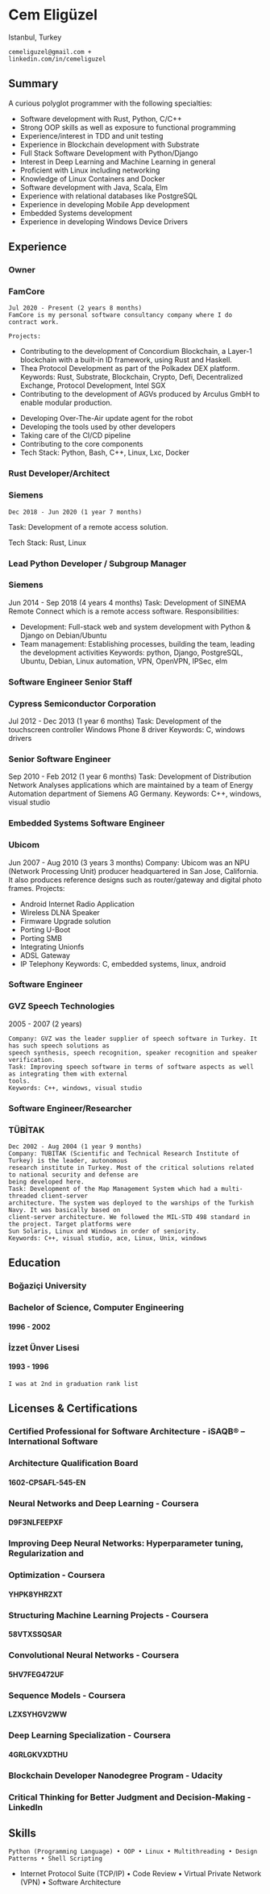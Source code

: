 # Cem Eligüzel

Istanbul, Turkey

```
cemeliguzel@gmail.com +
linkedin.com/in/cemeliguzel
```
## Summary

A curious polyglot programmer with the following specialties:

- Software development with Rust, Python, C/C++
- Strong OOP skills as well as exposure to functional programming
- Experience/interest in TDD and unit testing
- Experience in Blockchain development with Substrate
- Full Stack Software Development with Python/Django
- Interest in Deep Learning and Machine Learning in general
- Proficient with Linux including networking
- Knowledge of Linux Containers and Docker
- Software development with Java, Scala, Elm
- Experience with relational databases like PostgreSQL
- Experience in developing Mobile App development
- Embedded Systems development
- Experience in developing Windows Device Drivers

## Experience

### Owner

### FamCore

```
Jul 2020 - Present (2 years 8 months)
FamCore is my personal software consultancy company where I do contract work.
```
```
Projects:
```
- Contributing to the development of Concordium Blockchain, a Layer-1 blockchain with a built-in ID
framework, using Rust and Haskell.
- Thea Protocol Development as part of the Polkadex DEX platform. Keywords: Rust, Substrate,
Blockchain, Crypto, Defi, Decentralized Exchange, Protocol Development, Intel SGX
- Contributing to the development of AGVs produced by Arculus GmbH to enable modular production.
* Developing Over-The-Air update agent for the robot
* Developing the tools used by other developers
* Taking care of the CI/CD pipeline
* Contributing to the core components
* Tech Stack: Python, Bash, C++, Linux, Lxc, Docker

### Rust Developer/Architect

### Siemens

```
Dec 2018 - Jun 2020 (1 year 7 months)
```

Task: Development of a remote access solution.

Tech Stack: Rust, Linux

### Lead Python Developer / Subgroup Manager

### Siemens

Jun 2014 - Sep 2018 (4 years 4 months)
Task: Development of SINEMA Remote Connect which is a remote access software.
Responsibilities:
* Development: Full-stack web and system development with Python & Django on Debian/Ubuntu
* Team management: Establishing processes, building the team, leading the development activities
Keywords: python, Django, PostgreSQL, Ubuntu, Debian, Linux automation, VPN, OpenVPN, IPSec,
elm

### Software Engineer Senior Staff

### Cypress Semiconductor Corporation

Jul 2012 - Dec 2013 (1 year 6 months)
Task: Development of the touchscreen controller Windows Phone 8 driver
Keywords: C, windows drivers

### Senior Software Engineer

Sep 2010 - Feb 2012 (1 year 6 months)
Task: Development of Distribution Network Analyses applications which are maintained by a team of
Energy Automation department of Siemens AG Germany.
Keywords: C++, windows, visual studio

### Embedded Systems Software Engineer

### Ubicom

Jun 2007 - Aug 2010 (3 years 3 months)
Company: Ubicom was an NPU (Network Processing Unit) producer headquartered in San Jose,
California. It also produces reference designs such as router/gateway and digital photo frames.
Projects:
* Android Internet Radio Application
* Wireless DLNA Speaker
* Firmware Upgrade solution
* Porting U-Boot
* Porting SMB
* Integrating Unionfs
* ADSL Gateway
* IP Telephony
Keywords: C, embedded systems, linux, android

### Software Engineer

### GVZ Speech Technologies

2005 - 2007 (2 years)


```
Company: GVZ was the leader supplier of speech software in Turkey. It has such speech solutions as
speech synthesis, speech recognition, speaker recognition and speaker verification.
Task: Improving speech software in terms of software aspects as well as integrating them with external
tools.
Keywords: C++, windows, visual studio
```
### Software Engineer/Researcher

### TÜBİTAK

```
Dec 2002 - Aug 2004 (1 year 9 months)
Company: TUBITAK (Scientific and Technical Research Institute of Turkey) is the leader, autonomous
research institute in Turkey. Most of the critical solutions related to national security and defense are
being developed here.
Task: Development of the Map Management System which had a multi-threaded client-server
architecture. The system was deployed to the warships of the Turkish Navy. It was basically based on
client-server architecture. We followed the MIL-STD 498 standard in the project. Target platforms were
Sun Solaris, Linux and Windows in order of seniority.
Keywords: C++, visual studio, ace, Linux, Unix, windows
```
## Education

### Boğaziçi University

### Bachelor of Science, Computer Engineering

#### 1996 - 2002

### İzzet Ünver Lisesi

#### 1993 - 1996

```
I was at 2nd in graduation rank list
```
## Licenses & Certifications

### Certified Professional for Software Architecture - iSAQB® – International Software

### Architecture Qualification Board

#### 1602-CPSAFL-545-EN

### Neural Networks and Deep Learning - Coursera

#### D9F3NLFEEPXF

### Improving Deep Neural Networks: Hyperparameter tuning, Regularization and

### Optimization - Coursera

#### YHPK8YHRZXT

### Structuring Machine Learning Projects - Coursera

#### 58VTXSSQSAR

### Convolutional Neural Networks - Coursera


#### 5HV7FEG472UF

### Sequence Models - Coursera

#### LZXSYHGV2WW

### Deep Learning Specialization - Coursera

#### 4GRLGKVXDTHU

### Blockchain Developer Nanodegree Program - Udacity

### Critical Thinking for Better Judgment and Decision-Making - LinkedIn

## Skills

```
Python (Programming Language) • OOP • Linux • Multithreading • Design Patterns • Shell Scripting
```
- Internet Protocol Suite (TCP/IP) • Code Review • Virtual Private Network (VPN) • Software Architecture

